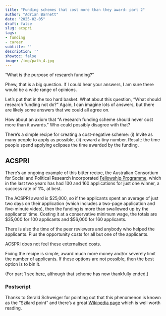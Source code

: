 ```yaml
---
title: "Funding schemes that cost more than they award: part 2"
author: "Adrian Barnett"
date: "2025-02-05"
draft: false
slug: acspri
tags:
- funding
- career
subtitle: ''
description: ''
showtoc: false
image: /img/path_4.jpg
---
```



“What is the purpose of research funding?” 

Phew, that is a big question. If I could hear your answers, I am sure there would be a wide range of opinions.

Let’s put that in the too hard basket. What about this question, “What should research funding not do?" Again, I can imagine lots of answers, but there are likely some answers that we could all agree on.

How about an axiom that “A research funding scheme should never cost more than it awards.” Who could possibly disagree with that?

There’s a simple recipe for creating a cost-negative scheme: (i) Invite as many people to apply as possible, (ii) reward a tiny number. Result: the time people spend applying eclipses the time awarded by the funding.

## ACSPRI

There’s an ongoing example of this bitter recipe, the Australian Consortium for Social and Political Research Incorporated [Fellowship Programme](https://www.acspri.org.au/acspri-fellowship-program), which in the last two years has had 100 and 160 applications for just one winner, a success rate of 1%, at best.

The ACSPRI award is \$25,000, so if the applicants spent an average of just two days on their application (which includes a two-page application and five-minute video), then the funding is more than swallowed up by the applicants’ time. Costing it at a conservative minimum wage, the totals are \$35,000 for 100 applicants and \$56,000 for 160 applicants.

There is also the time of the peer reviewers and anybody who helped the applicants. Plus the opportunity costs for all but one of the applicants.

ACSPRI does not feel these externalised costs.

Fixing the recipe is simple, award much more money and/or severely limit the number of applicants. If these options are not possible, then the best option is to bin it.

(For part 1 see [here](https://medianwatch.netlify.app/post/hidden_funding_costs), although that scheme has now thankfully ended.)

### Postscript

Thanks to Gerald Schweiger for pointing out that this phenomenon is known as the "Szilard point" and there's a great [Wikipedia page](https://en.wikipedia.org/wiki/Szilard_point) which is well worth reading.


